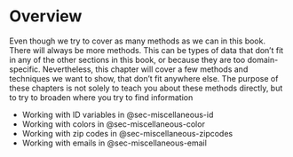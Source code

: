 # Overview {#sec-miscellaneous}

Even though we try to cover as many methods as we can in this book. There will always be more methods. This can be types of data that don't fit in any of the other sections in this book, or because they are too domain-specific. Nevertheless, this chapter will cover a few methods and techniques we want to show, that don't fit anywhere else. The purpose of these chapters is not solely to teach you about these methods directly, but to try to broaden where you try to find information

- Working with ID variables in @sec-miscellaneous-id
- Working with colors in @sec-miscellaneous-color
- Working with zip codes in @sec-miscellaneous-zipcodes
- Working with emails in @sec-miscellaneous-email
